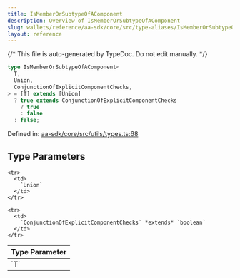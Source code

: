 ```yaml
---
title: IsMemberOrSubtypeOfAComponent
description: Overview of IsMemberOrSubtypeOfAComponent
slug: wallets/reference/aa-sdk/core/src/type-aliases/IsMemberOrSubtypeOfAComponent
layout: reference
---
```


{/* This file is auto-generated by TypeDoc. Do not edit manually. */}

```ts
type IsMemberOrSubtypeOfAComponent<
  T,
  Union,
  ConjunctionOfExplicitComponentChecks,
> = [T] extends [Union]
  ? true extends ConjunctionOfExplicitComponentChecks
    ? true
    : false
  : false;
```

Defined in: [aa-sdk/core/src/utils/types.ts:68](https://github.com/alchemyplatform/aa-sdk/blob/9f926c402d1661309abbf8eae8431e52e8c5e53f/aa-sdk/core/src/utils/types.ts#L68)

## Type Parameters

<table>
  <thead>
    <tr>
      <th align="left">Type Parameter</th>
    </tr>
  </thead>

  <tbody>
    <tr>
      <td>
        `T`
      </td>
    </tr>

    <tr>
      <td>
        `Union`
      </td>
    </tr>

    <tr>
      <td>
        `ConjunctionOfExplicitComponentChecks` *extends* `boolean`
      </td>
    </tr>

  </tbody>
</table>
